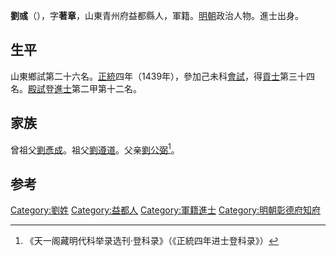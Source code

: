 {{Otheruses|other=名为刘彧的其他人物|刘彧}}

'''劉彧'''（{{bd|1402年||？}}），字'''著章'''，山東青州府益都縣人，軍籍。[[明朝|明朝]]政治人物。進士出身。

== 生平 ==
山東鄉試第二十六名。[[正统_(年号)|正統]]四年（1439年），參加己未科[[會試|會試]]，得[[貢士|貢士]]第三十四名。[[殿試|殿試]]登[[進士|進士]]第二甲第十二名。

== 家族 ==
曾祖父[[劉彥成|劉彥成]]。祖父[[劉遵道|劉遵道]]。父亲[[劉公弼|劉公弼]]<ref>《天一阁藏明代科举录选刊·登科录》（《正統四年进士登科录》）</ref>。

==参考==
{{reflist}}

{{start box}}
{{s-off}}
{{s-before|[[王銳_(正統進士)|王銳]]}}
{{s-title|明朝彰德府知府|正統年間}}
{{s-after|[[李儁|李儁]]}}
{{end box}}

{{正統四年己未科殿試金榜}}

{{Authority control}}

{{DEFAULTSORT:}}
[[Category:劉姓|Category:劉姓]]
[[Category:益都人|Category:益都人]]
[[Category:軍籍進士|Category:軍籍進士]]
[[Category:明朝彰德府知府|Category:明朝彰德府知府]]


{{明朝人物小作品}}